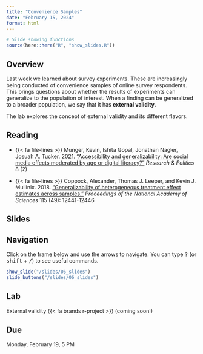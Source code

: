 ```yaml
---
title: "Convenience Samples"
date: "February 15, 2024"
format: html
---
```



```r
# Slide showing functions
source(here::here("R", "show_slides.R"))
```

## Overview

Last week we learned about survey experiments. These are increasingly being conducted of convenience samples of online survey respondents. This brings questions about whether the results of experiments can generalize to the population of interest. When a finding can be generalized to a broader population, we say that it has **external validity**.

The lab explores the concept of external validity and its different flavors.


## Reading


- {{< fa file-lines >}} Munger, Kevin, Ishita Gopal, Jonathan Nagler, Josuah A. Tucker. 2021. [“Accessibility and generalizability: Are social media effects moderated by age or digital literacy?”](https://doi.org/10.1177/20531680211016968) *Research & Politics* 8 (2)


- {{< fa file-lines >}} Coppock, Alexander, Thomas J. Leeper, and Kevin J. Mullinix. 2018. [“Generalizability of heterogeneous treatment effect estimates across samples.”](https://doi.org/10.1073/pnas.1808083115) *Proceedings of the National Academy of Sciences* 115 (49): 12441-12446


## Slides

::: {.callout-tip}
## Navigation

Click on the frame below and use the arrows to navigate. You can type <kbd class="text-info">?</kbd> (or <kbd class="text-info">shift</kbd> + <kbd class="text-info">/</kbd>) to see useful commands.
:::

```r
show_slide("/slides/06_slides")
slide_buttons("/slides/06_slides")
```


## Lab

External validity {{< fa brands r-project >}} (coming soon!)

::: {.callout-warning}
## Due

Monday, February 19, 5 PM
:::